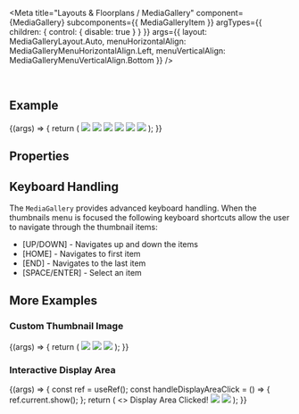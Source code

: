 
<Meta
  title="Layouts & Floorplans / MediaGallery"
  component={MediaGallery}
  subcomponents={{ MediaGalleryItem }}
  argTypes={{
    children: { control: { disable: true } }
  }}
  args={{
    layout: MediaGalleryLayout.Auto,
    menuHorizontalAlign: MediaGalleryMenuHorizontalAlign.Left,
    menuVerticalAlign: MediaGalleryMenuVerticalAlign.Bottom
  }}
/>

<DocsHeader since="0.21.0" />

<br />

## Example

<Canvas>
  <Story name="Default">
    {(args) => {
      return (
        <MediaGallery {...args}>
          <MediaGalleryItem>
            <img src="https://sap.github.io/ui5-webcomponents/main/assets/images/HT-1000.jpg" />
          </MediaGalleryItem>
          <MediaGalleryItem>
            <img src="https://sap.github.io/ui5-webcomponents/main/assets/images/HT-1010.jpg" />
          </MediaGalleryItem>
          <MediaGalleryItem>
            <img src="https://sap.github.io/ui5-webcomponents/main/assets/images/HT-1022.jpg" />
          </MediaGalleryItem>
          <MediaGalleryItem>
            <img src="https://sap.github.io/ui5-webcomponents/main/assets/images/HT-1030.jpg" />
          </MediaGalleryItem>
          <MediaGalleryItem>
            <img src="https://sap.github.io/ui5-webcomponents/main/assets/images/HT-2002.jpg" />
          </MediaGalleryItem>
          <MediaGalleryItem>
            <img src="https://sap.github.io/ui5-webcomponents/main/assets/images/HT-2026.jpg" />
          </MediaGalleryItem>
        </MediaGallery>
      );
    }}
  </Story>
</Canvas>

## Properties

<ArgsTable story="." />

## Keyboard Handling

The `MediaGallery` provides advanced keyboard handling.
When the thumbnails menu is focused the following keyboard shortcuts allow the user to navigate through the thumbnail items:

- \[UP/DOWN\] - Navigates up and down the items
- \[HOME\] - Navigates to first item
- \[END\] - Navigates to the last item
- \[SPACE/ENTER\] - Select an item

## More Examples

### Custom Thumbnail Image

<Canvas>
  <Story name="Custom Thumbnail">
    {(args) => {
      return (
        <MediaGallery {...args}>
          <MediaGalleryItem>
            <img slot="thumbnail" src="https://sap.github.io/ui5-webcomponents/main/assets/images/HT-1000-small.jpg" />
            <img src="https://sap.github.io/ui5-webcomponents/main/assets/images/HT-1000.jpg" />
          </MediaGalleryItem>
          <MediaGalleryItem disabled>
            <img src="https://sap.github.io/ui5-webcomponents/main/assets/images/HT-1010.jpg" />
          </MediaGalleryItem>
        </MediaGallery>
      );
    }}
  </Story>
</Canvas>

### Interactive Display Area

<Canvas>
  <Story name="Interactive Display Area">
    {(args) => {
      const ref = useRef();
      const handleDisplayAreaClick = () => {
        ref.current.show();
      };
      return (
        <>
          <Toast ref={ref}>Display Area Clicked!</Toast>
          <MediaGallery {...args} interactiveDisplayArea onDisplayAreaClick={handleDisplayAreaClick}>
            <MediaGalleryItem>
              <img src="https://sap.github.io/ui5-webcomponents/main/assets/images/HT-1000.jpg" />
            </MediaGalleryItem>
            <MediaGalleryItem selected>
              <img src="https://sap.github.io/ui5-webcomponents/main/assets/images/HT-1010.jpg" />
            </MediaGalleryItem>
          </MediaGallery>
        </>
      );
    }}
  </Story>
</Canvas>

<Footer />
